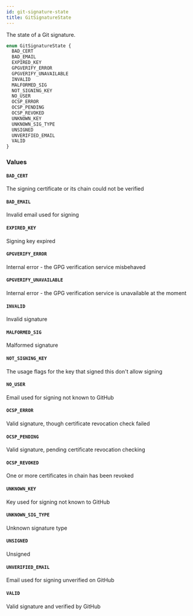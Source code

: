 ```yaml
---
id: git-signature-state
title: GitSignatureState
---
```


The state of a Git signature.

```graphql
enum GitSignatureState {
  BAD_CERT
  BAD_EMAIL
  EXPIRED_KEY
  GPGVERIFY_ERROR
  GPGVERIFY_UNAVAILABLE
  INVALID
  MALFORMED_SIG
  NOT_SIGNING_KEY
  NO_USER
  OCSP_ERROR
  OCSP_PENDING
  OCSP_REVOKED
  UNKNOWN_KEY
  UNKNOWN_SIG_TYPE
  UNSIGNED
  UNVERIFIED_EMAIL
  VALID
}
```

### Values

#### `BAD_CERT`

The signing certificate or its chain could not be verified

#### `BAD_EMAIL`

Invalid email used for signing

#### `EXPIRED_KEY`

Signing key expired

#### `GPGVERIFY_ERROR`

Internal error - the GPG verification service misbehaved

#### `GPGVERIFY_UNAVAILABLE`

Internal error - the GPG verification service is unavailable at the moment

#### `INVALID`

Invalid signature

#### `MALFORMED_SIG`

Malformed signature

#### `NOT_SIGNING_KEY`

The usage flags for the key that signed this don't allow signing

#### `NO_USER`

Email used for signing not known to GitHub

#### `OCSP_ERROR`

Valid signature, though certificate revocation check failed

#### `OCSP_PENDING`

Valid signature, pending certificate revocation checking

#### `OCSP_REVOKED`

One or more certificates in chain has been revoked

#### `UNKNOWN_KEY`

Key used for signing not known to GitHub

#### `UNKNOWN_SIG_TYPE`

Unknown signature type

#### `UNSIGNED`

Unsigned

#### `UNVERIFIED_EMAIL`

Email used for signing unverified on GitHub

#### `VALID`

Valid signature and verified by GitHub
